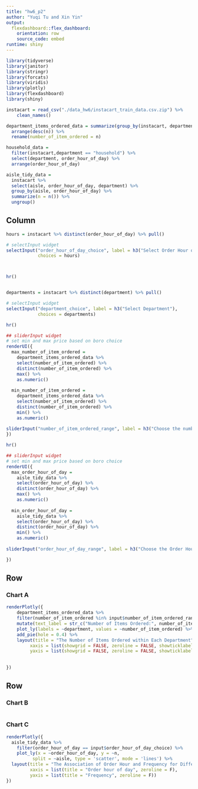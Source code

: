 ```yaml
---
title: "hw6_p2"
author: "Yuqi Tu and Xin Yin"
output: 
  flexdashboard::flex_dashboard:
    orientation: row
    source_code: embed
runtime: shiny
---
```



```r
library(tidyverse)
library(janitor)
library(stringr)
library(forcats)
library(viridis)
library(plotly)
library(flexdashboard)
library(shiny)
```


```r
instacart = read_csv("./data_hw6/instacart_train_data.csv.zip") %>%
    clean_names()
```

```r
department_items_ordered_data = summarize(group_by(instacart, department),n = n()) %>% 
  arrange(desc(n)) %>% 
  rename(number_of_item_ordered = n)

```

```r
household_data = 
  filter(instacart,department == "household") %>%
  select(department, order_hour_of_day) %>%
  arrange(order_hour_of_day)
```


```r
aisle_tidy_data =
  instacart %>%
  select(aisle, order_hour_of_day, department) %>%
  group_by(aisle, order_hour_of_day) %>%
  summarize(n = n()) %>%
  ungroup()
```


Column {.sidebar}
-----------------------------------------------------------------------

```r

hours = instacart %>% distinct(order_hour_of_day) %>% pull()

# selectInput widget
selectInput("order_hour_of_day_choice", label = h3("Select Order Hour of Day"),
            choices = hours)



hr()


departments = instacart %>% distinct(department) %>% pull()

# selectInput widget
selectInput("department_choice", label = h3("Select Department"),
            choices = departments)

hr()

## sliderInput widget
# set min and max price based on boro choice
renderUI({
  max_number_of_item_ordered = 
    department_items_ordered_data %>%
    select(number_of_item_ordered) %>% 
    distinct(number_of_item_ordered) %>% 
    max() %>% 
    as.numeric()
  
  min_number_of_item_ordered = 
    department_items_ordered_data %>%
    select(number_of_item_ordered) %>% 
    distinct(number_of_item_ordered) %>% 
    min() %>% 
    as.numeric()
  
sliderInput("number_of_item_ordered_range", label = h3("Choose the number of ordered  items range"), min = min_number_of_item_ordered, max = max_number_of_item_ordered, value = c(1359, 409087))
})

hr()

## sliderInput widget
# set min and max price based on boro choice
renderUI({
  max_order_hour_of_day = 
    aisle_tidy_data %>%
    select(order_hour_of_day) %>% 
    distinct(order_hour_of_day) %>% 
    max() %>% 
    as.numeric()
  
  min_order_hour_of_day = 
    aisle_tidy_data %>%
    select(order_hour_of_day) %>% 
    distinct(order_hour_of_day) %>% 
    min() %>% 
    as.numeric()
  
sliderInput("order_hour_of_day_range", label = h3("Choose the Order Hour of Day range"), min = min_order_hour_of_day, max = max_order_hour_of_day, value = c(0, 1359))

})

```


Row
-----------------------------------------------------------------------

### Chart A

```r
renderPlotly({
    department_items_ordered_data %>% 
    filter(number_of_item_ordered %in% input$number_of_item_ordered_range[1]:input$number_of_item_ordered_range[2]) %>%
    mutate(text_label = str_c("Number of Items Ordered:", number_of_item_ordered)) %>%
    plot_ly(labels = ~department, values = ~number_of_item_ordered) %>% 
    add_pie(hole = 0.4) %>% 
    layout(title = "The Number of Items Ordered within Each Department", showlegend = T,
         xaxis = list(showgrid = FALSE, zeroline = FALSE, showticklabels = FALSE), 
         yaxis = list(showgrid = FALSE, zeroline = FALSE, showticklabels = FALSE))
    
  
})


```



Row {.tabset .tabset-fade}
-----------------------------------------------------------------------

### Chart B

```r

```

### Chart C

```r
renderPlotly({
  aisle_tidy_data %>%
    filter(order_hour_of_day == input$order_hour_of_day_choice) %>% 
    plot_ly(x = ~order_hour_of_day, y = ~n, 
          split = ~aisle, type = 'scatter', mode = 'lines') %>%
  layout(title = "The Association of Order Hour and Frequency for Different Aisles",
         xaxis = list(title = "Order hour of day", zeroline = F),
         yaxis = list(title = "Frequency", zeroline = F))
})
```




